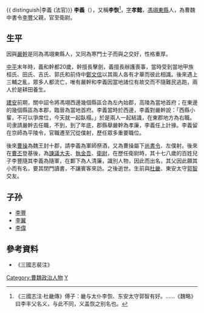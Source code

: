 {{expand|time=2015-03-01T09:25:48+00:00}}
{{primarysources|time=2015-03-01T09:09:41+00:00}}
{{ distinguish|李義 (法官)}} 
'''李義'''（{{bd|170年||220年代|catIdx=L}}），又稱'''李恢'''<ref>《三國志注·杜畿傳》傅子：畿与太仆李恢、东安太守郭智有好。……《魏略》曰李丰父名义，与此不同，义盖恢之别名也。</ref>，[[表字|字]]'''孝懿'''，[[馮翊|馮翊]][[東縣|東縣]]人，為曹魏中書令[[李豐_(曹魏)|李豐]]父親，官至衛尉。

== 生平 ==
因與[[嚴幹|嚴幹]]是同為馮翊東縣人，又同為寒門士子而與之交好，性格重厚。

[[中平|中平]]末年時，義和幹都20歲，幹擅長擊劍，義擅長辦護喪事，當時受到當地甲族桓氏、田氏、吉氏、郭氏和前侍中[[鄭文信|鄭文信]]以其兩人各有才華而彼此相識。後來遇上三輔之亂，眾多人都流亡，唯有嚴幹和李義因當地諸位有故交而不隨難民逃跑，兩人於是耕田養生。

[[建安_(汉朝)|建安]]前期，關中詔令將馮翊西邊幾個縣區合為左內始郡，高陵為當地首府；在東邊的幾個縣區為本郡，臨晉為當地首府。李義當時於西邊，李義對嚴幹說：「西縣小輩，不可以爭席位，今天就一起臥榻。」於是兩人一起結識，在東郡地方為右職。司隶請嚴幹去任職，不到，到了年底，郡縣舉嚴幹為孝廉，李義任上計掾。李義留在京師為平陵令，官職遷至冗從僕射，歷任眾多重要職位。

後來[[曹操|曹操]]為魏王封十郡，請李義為軍師祭酒，又為曹操屬下[[尚書令|尚書令]]、左僕射。後來在[[曹丕|曹丕]]登基後，為[[諫議大夫|諫議大夫]]、[[執金吾|執金吾]]、[[衛尉|衛尉]]，在歷任衛尉時，其十七八歲的百姓兒子李豐隨其李義為隨軍，在鄴下為人清廉，識別人物，因此而出名，其父因此願其小而有名，要其閉門讀書，不讓賓客來訪。之後逝世。生前與[[杜畿|杜畿]]、東安太守[[郭智|郭智]]交友。

== 子孙 ==
*[[李丰_(曹魏)|李豐]]
*[[李翼_(三国)|李翼]]
*[[李伟_(三国)|李偉]]

== 參考資料 ==
*《三國志裴注》

[[Category:曹魏政治人物|Category:曹魏政治人物]]
[[Category:李姓|Y]]